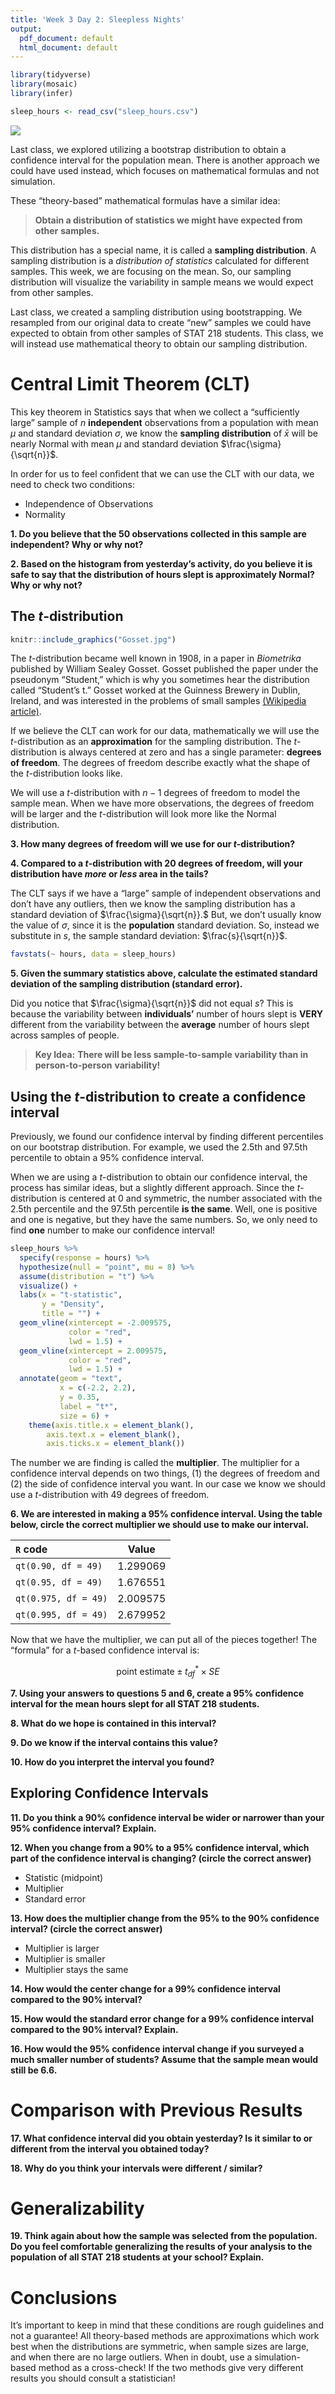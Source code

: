 ```yaml
---
title: 'Week 3 Day 2: Sleepless Nights'
output:
  pdf_document: default
  html_document: default
---
```


```r
library(tidyverse)
library(mosaic)
library(infer)

sleep_hours <- read_csv("sleep_hours.csv")
```

![](baby_sheep.jpeg)

Last class, we explored utilizing a bootstrap distribution to obtain a 
confidence interval for the population mean. There is another approach we could
have used instead, which focuses on mathematical formulas and not simulation. 

These "theory-based" mathematical formulas have a similar idea: 

> **Obtain a distribution of statistics we might have expected from other**
> **samples.**

This distribution has a special name, it is called a **sampling distribution**.
A sampling distribution is a *distribution of statistics* calculated for
different samples. This week, we are focusing on the mean. So, our sampling 
distribution will visualize the variability in sample means we would expect from
other samples. 

Last class, we created a sampling distribution using bootstrapping. We resampled
from our original data to create "new" samples we could have expected to obtain
from other samples of STAT 218 students. This class, we will instead use 
mathematical theory to obtain our sampling distribution. 

# Central Limit Theorem (CLT)

This key theorem in Statistics says that when we collect a "sufficiently large" sample of $n$ **independent** observations from a population with mean $\mu$
and standard deviation $\sigma,$ we know the **sampling distribution** of 
$\bar{x}$ will be nearly Normal with mean $\mu$ and standard deviation 
$\frac{\sigma}{\sqrt{n}}$. 

In order for us to feel confident that we can use the CLT with our data, we 
need to check two conditions:

- Independence of Observations
- Normality

\newpage

__1. Do you believe that the 50 observations collected in this sample are 
independent? Why or why not?__

\vspace{2cm}

__2. Based on the histogram from yesterday's activity, do you believe it is
safe to say that the distribution of hours slept is approximately Normal? Why
or why not?__

\vspace{2cm}

## The $t$-distribution

```r
knitr::include_graphics("Gosset.jpg")
```

The $t$-distribution became well known in 1908, in a paper in *Biometrika* 
published by William Sealey Gosset. Gosset published the paper under the
pseudonym "Student," which is why you sometimes hear the distribution called 
"Student's t." Gosset worked at the Guinness Brewery in Dublin, Ireland, and
was interested in the problems of small samples [(Wikipedia article)](https://en.wikipedia.org/wiki/Student%27s_t-distribution#History_and_etymology). 

If we believe the CLT can work for our data, mathematically we will use the 
$t$-distribution as an **approximation** for the sampling distribution. The
$t$-distribution is always centered at zero and has a single parameter:
**degrees of freedom**. The degrees of freedom describe exactly what the shape 
of the $t$-distribution looks like. 

\newpage

We will use a $t$-distribution with $n - 1$ degrees of freedom to model the
sample mean. When we have more observations, the degrees of freedom will be
larger and the $t$-distribution will look more like the Normal distribution. 

__3. How many degrees of freedom will we use for our $t$-distribution?__

\vspace{1cm}

__4. Compared to a $t$-distribution with 20 degrees of freedom, will your 
distribution have *more* or *less* area in the tails?__

\vspace{1cm}

The CLT says if we have a "large" sample of independent observations and don't
have any outliers, then we know the sampling distribution has a standard
deviation of $\frac{\sigma}{\sqrt{n}}.$ But, we don't usually know the value 
of $\sigma$, since it is the **population** standard deviation. So, instead 
we substitute in $s$, the sample standard deviation: $\frac{s}{\sqrt{n}}$.

```r
favstats(~ hours, data = sleep_hours)
```

__5. Given the summary statistics above, calculate the estimated standard
deviation of the sampling distribution (standard error).__

\vspace{2cm}

Did you notice that $\frac{\sigma}{\sqrt{n}}$ did not equal $s$? This is
because the variability between **individuals’** number of hours slept is 
**VERY** different from the variability between the **average** number of hours
slept across samples of people.

> **Key Idea:**
> **There will be less sample-to-sample variability than in person-to-person** 
> **variability!**

## Using the $t$-distribution to create a confidence interval

Previously, we found our confidence interval by finding different 
percentiles on our bootstrap distribution. For example, we used the 2.5th and
97.5th percentile to obtain a 95% confidence interval. 

When we are using a $t$-distribution to obtain our confidence interval, the 
process has similar ideas, but a slightly different approach. Since the 
$t$-distribution is centered at 0 and symmetric, the number associated with the
2.5th percentile and the 97.5th percentile **is the same**. Well, one is 
positive and one is negative, but they have the same numbers. So, we only need 
to find **one** number to make our confidence interval!

```r
sleep_hours %>%
  specify(response = hours) %>% 
  hypothesize(null = "point", mu = 8) %>% 
  assume(distribution = "t") %>% 
  visualize() +
  labs(x = "t-statistic", 
       y = "Density", 
       title = "") +
  geom_vline(xintercept = -2.009575, 
             color = "red", 
             lwd = 1.5) +
  geom_vline(xintercept = 2.009575, 
             color = "red", 
             lwd = 1.5) + 
  annotate(geom = "text", 
           x = c(-2.2, 2.2),
           y = 0.35, 
           label = "t*", 
           size = 6) +
    theme(axis.title.x = element_blank(), 
        axis.text.x = element_blank(), 
        axis.ticks.x = element_blank())
```

The number we are finding is called the **multiplier**. The multiplier for a 
confidence interval depends on two things, (1) the degrees of freedom and (2)
the side of confidence interval you want. In our case we know we should use a
$t$-distribution with 49 degrees of freedom. 

__6. We are interested in making a 95% confidence interval. Using the table
below, circle the correct multiplier we should use to make our interval.__

| `R` code             | Value     |
|:---------------------|:---------:|
| `qt(0.90, df = 49)`  | 1.299069  |
| `qt(0.95, df = 49)`  | 1.676551  |
| `qt(0.975, df = 49)` | 2.009575  |
| `qt(0.995, df = 49)` | 2.679952  |


Now that we have the multiplier, we can put all of the pieces together! The
"formula" for a $t$-based confidence interval is:

$$\text{point estimate} \pm t^*_{df} \times SE$$

\vspace{2cm}

__7. Using your answers to questions 5 and 6, create a 95% confidence interval
for the mean hours slept for all STAT 218 students.__

\vspace{2cm}

__8. What do we hope is contained in this interval?__

\vspace{2cm}

__9. Do we know if the interval contains this value?__

\vspace{2cm}

__10. How do you interpret the interval you found?__

\vspace{2cm}
\vspace{2cm}

## Exploring Confidence Intervals

__11. Do you think a 90% confidence interval be wider or narrower than your 95%
confidence interval? Explain.__

\vspace{1cm}

__12. When you change from a 90% to a 95% confidence interval, which part of the
confidence interval is changing? (circle the correct answer)__

- Statistic (midpoint)
- Multiplier
- Standard error

__13. How does the multiplier change from the 95% to the 90% confidence
interval? (circle the correct answer)__

- Multiplier is larger
- Multiplier is smaller
- Multiplier stays the same

__14. How would the center change for a 99% confidence interval compared to
the 90% interval?__

\vspace{2cm}

__15. How would the standard error change for a 99% confidence interval compared
to the 90% interval? Explain.__

\vspace{2cm}

__16. How would the 95% confidence interval change if you surveyed a much
smaller number of students? Assume that the sample mean would still be 6.6.__

\vspace{2cm}


# Comparison with Previous Results

__17. What confidence interval did you obtain yesterday? Is it similar to or
different from the interval you obtained today?__

\vspace{2cm}

__18. Why do you think your intervals were different / similar?__

\vspace{2cm}

# Generalizability

__19.	Think again about how the sample was selected from the population. Do you
feel comfortable generalizing the results of your analysis to the population of
all STAT 218 students at your school? Explain.__

\vspace{2cm}

# Conclusions 

It’s important to keep in mind that these conditions are rough guidelines and
not a guarantee! All theory-based methods are approximations which work best
when the distributions are symmetric, when sample sizes are large, and when
there are no large outliers. When in doubt, use a simulation-based method as a
cross-check! If the two methods give very different results you should consult
a statistician!
